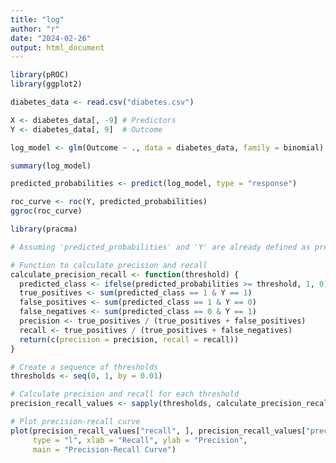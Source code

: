 ```yaml
---
title: "log"
author: "r"
date: "2024-02-26"
output: html_document
---
```

```r
library(pROC)
library(ggplot2)

```

```r
diabetes_data <- read.csv("diabetes.csv")
```


```r
X <- diabetes_data[, -9] # Predictors
Y <- diabetes_data[, 9]  # Outcome
```

```r
log_model <- glm(Outcome ~ ., data = diabetes_data, family = binomial)

```

```r
summary(log_model)
```



```r
predicted_probabilities <- predict(log_model, type = "response")

```

```r
roc_curve <- roc(Y, predicted_probabilities)
ggroc(roc_curve)

```
```r
library(pracma)

```


```r
# Assuming 'predicted_probabilities' and 'Y' are already defined as predicted probabilities and actual outcomes

# Function to calculate precision and recall
calculate_precision_recall <- function(threshold) {
  predicted_class <- ifelse(predicted_probabilities >= threshold, 1, 0)
  true_positives <- sum(predicted_class == 1 & Y == 1)
  false_positives <- sum(predicted_class == 1 & Y == 0)
  false_negatives <- sum(predicted_class == 0 & Y == 1)
  precision <- true_positives / (true_positives + false_positives)
  recall <- true_positives / (true_positives + false_negatives)
  return(c(precision = precision, recall = recall))
}

# Create a sequence of thresholds
thresholds <- seq(0, 1, by = 0.01)

# Calculate precision and recall for each threshold
precision_recall_values <- sapply(thresholds, calculate_precision_recall)

# Plot precision-recall curve
plot(precision_recall_values["recall", ], precision_recall_values["precision", ],
     type = "l", xlab = "Recall", ylab = "Precision", 
     main = "Precision-Recall Curve")

```

